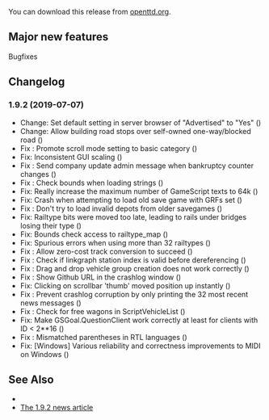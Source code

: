 {{en/-}}
{{en/Development/OTTDVersions}}

{{en/Archive/OpenTTD/Release|prev=en/Archive/OpenTTD/OpenTTD 1.9.1|next=en/Archive/OpenTTD/OpenTTD 1.9.3|date=2019-07-07}}

You can download this release from [http://www.openttd.org/download-stable/1.9.2 openttd.org].

==Major new features==
Bugfixes

==Changelog==
=== 1.9.2 (2019-07-07) ===
* Change: Set default setting in server browser of "Advertised" to "Yes" ({{en/GHIssue|7568}})
* Change: Allow building road stops over self-owned one-way/blocked road ({{en/GHIssue|7547}})
* Fix {{en/GHIssue|7463}}: Promote scroll mode setting to basic category ({{en/GHIssue|7586}})
* Fix: Inconsistent GUI scaling ({{en/GHIssue|7539}})
* Fix {{en/GHIssue|7491}}: Send company update admin message when bankruptcy counter changes ({{en/GHIssue|7492}})
* Fix {{en/GHIssue|7553}}: Check bounds when loading strings ({{en/GHIssue|7554}})
* Fix: Really increase the maximum number of GameScript texts to 64k ({{en/GHIssue|7555}})
* Fix: Crash when attempting to load old save game with GRFs set ({{en/GHIssue|7546}})
* Fix {{en/GHIssue|6507}}: Don't try to load invalid depots from older savegames ({{en/GHIssue|7546}})
* Fix: Railtype bits were moved too late, leading to rails under bridges losing their type ({{en/GHIssue|7546}})
* Fix: Bounds check access to railtype_map ({{en/GHIssue|7529}})
* Fix: Spurious errors when using more than 32 railtypes ({{en/GHIssue|7533}})
* Fix {{en/GHIssue|7633}}: Allow zero-cost track conversion to succeed ({{en/GHIssue|7634}})
* Fix {{en/GHIssue|7577}}: Check if linkgraph station index is valid before dereferencing ({{en/GHIssue|7583}})
* Fix {{en/GHIssue|7224}}: Drag and drop vehicle group creation does not work correctly ({{en/GHIssue|7581}})
* Fix {{en/GHIssue|7570}}: Show Github URL in the crashlog window ({{en/GHIssue|7571}})
* Fix: Clicking on scrollbar 'thumb' moved position up instantly ({{en/GHIssue|7549}})
* Fix {{en/GHIssue|7255}}: Prevent crashlog corruption by only printing the 32 most recent news messages ({{en/GHIssue|7542}})
* Fix {{en/GHIssue|5685}}: Check for free wagons in ScriptVehicleList ({{en/GHIssue|7617}})
* Fix: Make GSGoal.QuestionClient work correctly at least for clients with ID < 2**16 ({{en/GHIssue|7560}})
* Fix {{en/GHIssue|6666}}: Mismatched parentheses in RTL languages ({{en/GHIssue|7480}})
* Fix: [Windows] Various reliability and correctness improvements to MIDI on Windows ({{en/GHIssue|7620}})


==See Also==
* {{en/Forum|topic=85542|Forum topic for 1.9.2}}
* [https://www.openttd.org/news/2019/07/08/openttd-1-9-2.html The 1.9.2 news article]